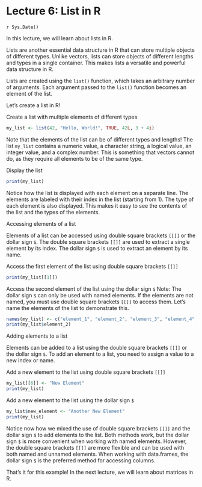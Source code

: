 # Lecture 6: List in R
`r Sys.Date()`

In this lecture, we will learn about lists in R.

Lists are another essential data structure in R that can store multiple objects of different types.
Unlike vectors, lists can store objects of different lengths and types in a single container.
This makes lists a versatile and powerful data structure in R.

Lists are created using the `list()` function, which takes an arbitrary number of arguments.
Each argument passed to the `list()` function becomes an element of the list.

Let's create a list in R!

Create a list with multiple elements of different types

```r
my_list <- list(42, "Hello, World!", TRUE, 42L, 3 + 4i)
```

Note that the elements of the list can be of different types and lengths!
The list `my_list` contains a numeric value, a character string, a logical value, an integer value, and a complex number.
This is something that vectors cannot do, as they require all elements to be of the same type.

Display the list

```r
print(my_list)
```

Notice how the list is displayed with each element on a separate line.
The elements are labeled with their index in the list (starting from 1).
The type of each element is also displayed.
This makes it easy to see the contents of the list and the types of the elements.

Accessing elements of a list

Elements of a list can be accessed using double square brackets `[[]]` or the dollar sign `$`.
The double square brackets `[[]]` are used to extract a single element by its index.
The dollar sign `$` is used to extract an element by its name.

Access the first element of the list using double square brackets `[[]]`

```r
print(my_list[[1]])
```

Access the second element of the list using the dollar sign `$`
Note: The dollar sign `$` can only be used with named elements.
If the elements are not named, you must use double square brackets `[[]]` to access them.
Let's name the elements of the list to demonstrate this.

```r
names(my_list) <- c("element_1", "element_2", "element_3", "element_4", "element_5")
print(my_list$element_2)
```

Adding elements to a list

Elements can be added to a list using the double square brackets `[[]]` or the dollar sign `$`.
To add an element to a list, you need to assign a value to a new index or name.

Add a new element to the list using double square brackets `[[]]`

```r
my_list[[6]] <- "New Element"
print(my_list)
```

Add a new element to the list using the dollar sign `$`

```r
my_list$new_element <- "Another New Element"
print(my_list)
```

Notice now how we mixed the use of double square brackets `[[]]` and the dollar sign `$` to add elements to the list.
Both methods work, but the dollar sign `$` is more convenient when working with named elements.
However, the double square brackets `[[]]` are more flexible and can be used with both named and unnamed elements.
When working with data.frames, the dollar sign `$` is the preferred method for accessing columns.

That's it for this example! In the next lecture, we will learn about matrices in R.
